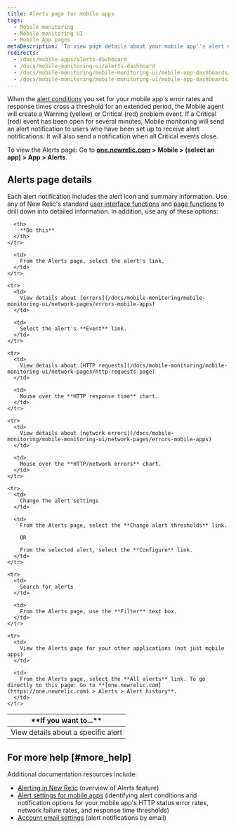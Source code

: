```yaml
---
title: Alerts page for mobile apps
tags:
  - Mobile monitoring
  - Mobile monitoring UI
  - Mobile App pages
metaDescription: 'To view page details about your mobile app''s alert notifications in Mobile monitoring, select Mobile > (selected app) > App > Alerts.'
redirects:
  - /docs/mobile-apps/alerts-dashboard
  - /docs/mobile-monitoring-ui/alerts-dashboard
  - /docs/mobile-monitoring/mobile-monitoring-ui/mobile-app-dashboards/alerts-dashboard-mobile-apps
  - /docs/mobile-monitoring/mobile-monitoring-ui/mobile-app-dashboards/alerts-page-mobile-apps
---
```


When the [alert conditions](/docs/mobile-apps/alert-settings) you set for your mobile app's error rates and response times cross a threshold for an extended period, the Mobile agent will create a Warning (yellow) or Critical (red) problem event. If a Critical (red) event has been open for several minutes, Mobile monitoring will send an alert notification to users who have been set up to receive alert notifications. It will also send a notification when all Critical events close.

To view the Alerts page: Go to **[one.newrelic.com](https://one.newrelic.com) > Mobile > (select an app) > App > Alerts**.

## Alerts page details

Each alert notification includes the alert icon and summary information. Use any of New Relic's standard [user interface functions](/docs/accounts-partnerships/education/getting-started-new-relic/new-relic-user-interface) and [page functions](/docs/data-analysis/user-interface-functions/standard-page-functions) to drill down into detailed information. In addition, use any of these options:

<table>
  <thead>
    <tr>
      <th width={200}>
        **If you want to...**
      </th>

      <th>
        **Do this**
      </th>
    </tr>
  </thead>

  <tbody>
    <tr>
      <td>
        View details about a specific alert
      </td>

      <td>
        From the Alerts page, select the alert's link.
      </td>
    </tr>

    <tr>
      <td>
        View details about [errors](/docs/mobile-monitoring/mobile-monitoring-ui/network-pages/errors-mobile-apps)
      </td>

      <td>
        Select the alert's **Event** link.
      </td>
    </tr>

    <tr>
      <td>
        View details about [HTTP requests](/docs/mobile-monitoring/mobile-monitoring-ui/network-pages/http-requests-page)
      </td>

      <td>
        Mouse over the **HTTP response time** chart.
      </td>
    </tr>

    <tr>
      <td>
        View details about [network errors](/docs/mobile-monitoring/mobile-monitoring-ui/network-pages/errors-mobile-apps)
      </td>

      <td>
        Mouse over the **HTTP/network errors** chart.
      </td>
    </tr>

    <tr>
      <td>
        Change the alert settings
      </td>

      <td>
        From the Alerts page, select the **Change alert thresholds** link.

        OR

        From the selected alert, select the **Configure** link.
      </td>
    </tr>

    <tr>
      <td>
        Search for alerts
      </td>

      <td>
        From the Alerts page, use the **Filter** text box.
      </td>
    </tr>

    <tr>
      <td>
        View the Alerts page for your other applications (not just mobile apps)
      </td>

      <td>
        From the Alerts page, select the **All alerts** link. To go directly to this page: Go to **[one.newrelic.com](https://one.newrelic.com) > Alerts > Alert history**.
      </td>
    </tr>
  </tbody>
</table>

## For more help [#more_help]

Additional documentation resources include:

* [Alerting in New Relic](/docs/alerts/alerting-in-new-relic) (overview of Alerts feature)
* [Alert settings for mobile apps](/docs/mobile-apps/alert-settings) (identifying alert conditions and notification options for your mobile app's HTTP status error rates, network failure rates, and response time thresholds)
* [Account email settings](/docs/subscriptions/account-email-settings) (alert notifications by email)
